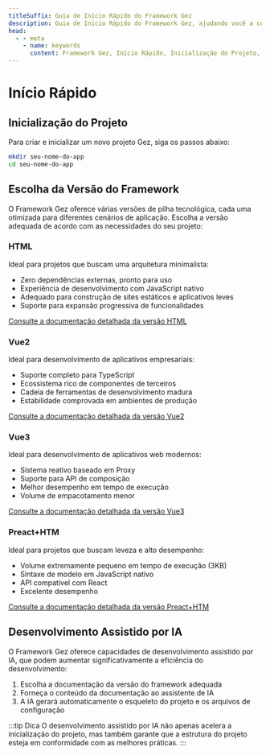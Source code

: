```yaml
---
titleSuffix: Guia de Início Rápido do Framework Gez
description: Guia de Início Rápido do Framework Gez, ajudando você a configurar um projeto do zero, incluindo inicialização do projeto, escolha da versão do framework e desenvolvimento assistido por IA.
head:
  - - meta
    - name: keywords
      content: Framework Gez, Início Rápido, Inicialização do Projeto, Desenvolvimento Vue, Desenvolvimento HTML, Assistência por IA
---
```


# Início Rápido

## Inicialização do Projeto

Para criar e inicializar um novo projeto Gez, siga os passos abaixo:

```bash
mkdir seu-nome-do-app
cd seu-nome-do-app
```

## Escolha da Versão do Framework

O Framework Gez oferece várias versões de pilha tecnológica, cada uma otimizada para diferentes cenários de aplicação. Escolha a versão adequada de acordo com as necessidades do seu projeto:

### HTML

Ideal para projetos que buscam uma arquitetura minimalista:

- Zero dependências externas, pronto para uso
- Experiência de desenvolvimento com JavaScript nativo
- Adequado para construção de sites estáticos e aplicativos leves
- Suporte para expansão progressiva de funcionalidades

[Consulte a documentação detalhada da versão HTML](../frameworks/html.md)

### Vue2

Ideal para desenvolvimento de aplicativos empresariais:

- Suporte completo para TypeScript
- Ecossistema rico de componentes de terceiros
- Cadeia de ferramentas de desenvolvimento madura
- Estabilidade comprovada em ambientes de produção

[Consulte a documentação detalhada da versão Vue2](../frameworks/vue2.md)

### Vue3

Ideal para desenvolvimento de aplicativos web modernos:

- Sistema reativo baseado em Proxy
- Suporte para API de composição
- Melhor desempenho em tempo de execução
- Volume de empacotamento menor

[Consulte a documentação detalhada da versão Vue3](../frameworks/vue3.md)

### Preact+HTM

Ideal para projetos que buscam leveza e alto desempenho:

- Volume extremamente pequeno em tempo de execução (3KB)
- Sintaxe de modelo em JavaScript nativo
- API compatível com React
- Excelente desempenho

[Consulte a documentação detalhada da versão Preact+HTM](../frameworks/preact-htm.md)

## Desenvolvimento Assistido por IA

O Framework Gez oferece capacidades de desenvolvimento assistido por IA, que podem aumentar significativamente a eficiência do desenvolvimento:

1. Escolha a documentação da versão do framework adequada
2. Forneça o conteúdo da documentação ao assistente de IA
3. A IA gerará automaticamente o esqueleto do projeto e os arquivos de configuração

:::tip Dica
O desenvolvimento assistido por IA não apenas acelera a inicialização do projeto, mas também garante que a estrutura do projeto esteja em conformidade com as melhores práticas.
:::